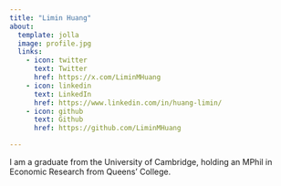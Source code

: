 ```yaml
---
title: "Limin Huang"
about:
  template: jolla
  image: profile.jpg
  links:
    - icon: twitter
      text: Twitter
      href: https://x.com/LiminMHuang
    - icon: linkedin
      text: LinkedIn
      href: https://www.linkedin.com/in/huang-limin/
    - icon: github
      text: Github
      href: https://github.com/LiminMHuang

---
```


I am a graduate from the University of Cambridge, holding an MPhil in Economic Research from Queens' College.

